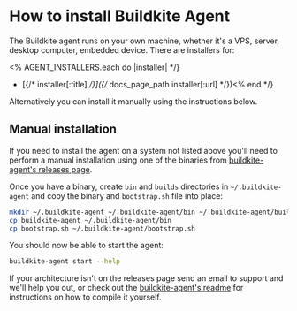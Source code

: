 # How to install Buildkite Agent

The Buildkite agent runs on your own machine, whether it's a VPS, server, desktop computer, embedded device. There are installers for:

<% AGENT_INSTALLERS.each do |installer| \*/}

- [{/* installer[:title] */}]({/* docs_page_path installer[:url] */})<% end */}

Alternatively you can install it manually using the instructions below.

## Manual installation

If you need to install the agent on a system not listed above you'll need to perform a manual installation using one of the binaries from [buildkite-agent's releases page](https://github.com/buildkite/agent/releases).

Once you have a binary, create `bin` and `builds` directories in `~/.buildkite-agent` and copy the binary and `bootstrap.sh` file into place:

```bash
mkdir ~/.buildkite-agent ~/.buildkite-agent/bin ~/.buildkite-agent/builds
cp buildkite-agent ~/.buildkite-agent/bin
cp bootstrap.sh ~/.buildkite-agent/bootstrap.sh
```

You should now be able to start the agent:

```bash
buildkite-agent start --help
```

If your architecture isn't on the releases page send an email to support and we'll help you out, or check out the [buildkite-agent's readme](https://github.com/buildkite/agent#readme) for instructions on how to compile it yourself.
